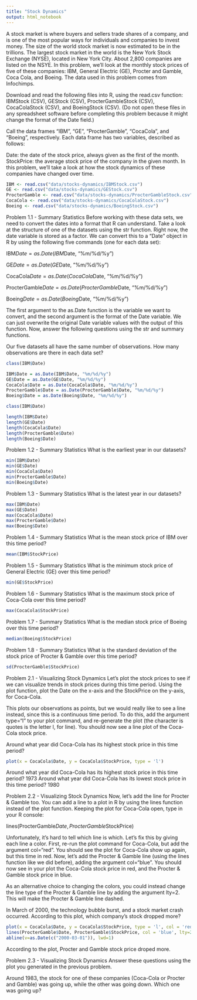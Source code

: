 ```yaml
---
title: "Stock Dynamics"
output: html_notebook
---
```

A stock market is where buyers and sellers trade shares of a company, and is one of the most popular ways for individuals and companies to invest money. The size of the world stock market  is now estimated to be in the trillions. The largest stock market in the world is the New York Stock Exchange (NYSE), located in New York City. About 2,800 companies are listed on the NSYE. In this problem, we'll look at the monthly stock prices of five of these companies: IBM, General Electric (GE), Procter and Gamble, Coca Cola, and Boeing. The data used in this problem comes from Infochimps.

Download and read the following files into R, using the read.csv function: IBMStock (CSV), GEStock (CSV), ProcterGambleStock (CSV), CocaColaStock (CSV), and BoeingStock (CSV). (Do not open these files in any spreadsheet software before completing this problem because it might change the format of the Date field.)

Call the data frames "IBM", "GE", "ProcterGamble", "CocaCola", and "Boeing", respectively. Each data frame has two variables, described as follows:

Date: the date of the stock price, always given as the first of the month.
StockPrice: the average stock price of the company in the given month.
In this problem, we'll take a look at how the stock dynamics of these companies have changed over time.

```r
IBM <- read.csv("data/stocks-dynamics/IBMStock.csv")
GE <- read.csv("data/stocks-dynamics/GEStock.csv")
ProcterGamble <- read.csv("data/stocks-dynamics/ProcterGambleStock.csv")
CocaCola <- read.csv("data/stocks-dynamics/CocaColaStock.csv")
Boeing <- read.csv("data/stocks-dynamics/BoeingStock.csv")
```

Problem 1.1 - Summary Statistics
Before working with these data sets, we need to convert the dates into a format that R can understand. Take a look at the structure of one of the datasets using the str function. Right now, the date variable is stored as a factor. We can convert this to a "Date" object in R by using the following five commands (one for each data set):

IBM$Date = as.Date(IBM$Date, "%m/%d/%y")

GE$Date = as.Date(GE$Date, "%m/%d/%y")

CocaCola$Date = as.Date(CocaCola$Date, "%m/%d/%y")

ProcterGamble$Date = as.Date(ProcterGamble$Date, "%m/%d/%y")

Boeing$Date = as.Date(Boeing$Date, "%m/%d/%y")

The first argument to the as.Date function is the variable we want to convert, and the second argument is the format of the Date variable. We can just overwrite the original Date variable values with the output of this function. Now, answer the following questions using the str and summary functions.

Our five datasets all have the same number of observations. How many observations are there in each data set?
```r
class(IBM$Date)

IBM$Date = as.Date(IBM$Date, "%m/%d/%y")
GE$Date = as.Date(GE$Date, "%m/%d/%y")
CocaCola$Date = as.Date(CocaCola$Date, "%m/%d/%y")
ProcterGamble$Date = as.Date(ProcterGamble$Date, "%m/%d/%y")
Boeing$Date = as.Date(Boeing$Date, "%m/%d/%y")

class(IBM$Date)
```
```r
length(IBM$Date)
length(GE$Date)
length(CocaCola$Date)
length(ProcterGamble$Date)
length(Boeing$Date)
```
Problem 1.2 - Summary Statistics
What is the earliest year in our datasets?
```r
min(IBM$Date)
min(GE$Date)
min(CocaCola$Date)
min(ProcterGamble$Date)
min(Boeing$Date)
```
Problem 1.3 - Summary Statistics
What is the latest year in our datasets?
```r
max(IBM$Date)
max(GE$Date)
max(CocaCola$Date)
max(ProcterGamble$Date)
max(Boeing$Date)
```
Problem 1.4 - Summary Statistics
What is the mean stock price of IBM over this time period?
```r
mean(IBM$StockPrice)
```
Problem 1.5 - Summary Statistics
What is the minimum stock price of General Electric (GE) over this time period?
```r
min(GE$StockPrice)
```
Problem 1.6 - Summary Statistics
What is the maximum stock price of Coca-Cola over this time period?
```r
max(CocaCola$StockPrice)
```
Problem 1.7 - Summary Statistics
What is the median stock price of Boeing over this time period?
```r
median(Boeing$StockPrice)
```
Problem 1.8 - Summary Statistics
What is the standard deviation of the stock price of Procter & Gamble over this time period?
```r
sd(ProcterGamble$StockPrice)
```
Problem 2.1 - Visualizing Stock Dynamics
Let's plot the stock prices to see if we can visualize trends in stock prices during this time period. Using the plot function, plot the Date on the x-axis and the StockPrice on the y-axis, for Coca-Cola.

This plots our observations as points, but we would really like to see a line instead, since this is a continuous time period. To do this, add the argument type="l" to your plot command, and re-generate the plot (the character is quotes is the letter l, for line). You should now see a line plot of the Coca-Cola stock price.

Around what year did Coca-Cola has its highest stock price in this time period?
```r
plot(x = CocaCola$Date, y = CocaCola$StockPrice, type = 'l')
```
Around what year did Coca-Cola has its highest stock price in this time period? 1973
Around what year did Coca-Cola has its lowest stock price in this time period? 1980

Problem 2.2 - Visualizing Stock Dynamics
Now, let's add the line for Procter & Gamble too. You can add a line to a plot in R by using the lines function instead of the plot function. Keeping the plot for Coca-Cola open, type in your R console:

lines(ProcterGamble$Date, ProcterGamble$StockPrice)

Unfortunately, it's hard to tell which line is which. Let's fix this by giving each line a color. First, re-run the plot command for Coca-Cola, but add the argument col="red". You should see the plot for Coca-Cola show up again, but this time in red. Now, let's add the Procter & Gamble line (using the lines function like we did before), adding the argument col="blue". You should now see in your plot the Coca-Cola stock price in red, and the Procter & Gamble stock price in blue.

As an alternative choice to changing the colors, you could instead change the line type of the Procter & Gamble line by adding the argument lty=2. This will make the Procter & Gamble line dashed.

In March of 2000, the technology bubble burst, and a stock market crash occurred. According to this plot, which company's stock dropped more?
```r
plot(x = CocaCola$Date, y = CocaCola$StockPrice, type = 'l', col = 'red')
lines(ProcterGamble$Date, ProcterGamble$StockPrice, col = 'blue', lty=2)
abline(v=as.Date(c("2000-03-01")), lwd=1)
```
According to the plot, Procter and Gamble stock price droped more.

Problem 2.3 - Visualizing Stock Dynamics
Answer these questions using the plot you generated in the previous problem.

Around 1983, the stock for one of these companies (Coca-Cola or Procter and Gamble) was going up, while the other was going down. Which one was going up?
